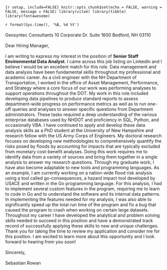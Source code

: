 ```{r setup, include=FALSE} knitr::opts_chunk$set(echo = FALSE, warning = FALSE, message = FALSE) library(vitae) library(tibble) library(fontawesome) ``` \section{\protect{ }} `r format(Sys.time(), '%B, %d %Y')` <br> <br> Geosyntec Consultants 10 Corporate Dr. Suite 1600 Bedford, NH 03110 <br> <br> Dear Hiring Manager, <br> <br> I am writing to express my interest in the position of **Senior Staff Environmental Data Analyst**. I came across this job listing on LinkedIn and I believe I would be an excellent match for this role. Data management and data analysis have been fundamental skills throughout my professional and academic career. As a civil engineer with the NH Department of Transportation, I worked in the office of Asset Management, Performance, and Strategy where a core focus of our work was performing analyses to support operations throughout the DOT. My work in this role included developing data pipelines to produce standard reports to assess department-wide progress on performance metrics as well as to run one-off queries and analyses to answer specific questions from Department administrators. These tasks required a deep understanding of the various enterprise databases used by NHDOT and proficiency in SQL, Python, and occasionally VBA. I have continued to apply and develop these data analysis skills as a PhD student at the University of New Hampshire and research fellow with the US Army Corps of Engineers. My doctoral research focuses on developing new methodologies to comprehensively quantify the risks posed by floods by accounting for impacts that are typically excluded from monetary cost-benefit analyses. Doing this work requires me to identify data from a variety of sources and bring them together in a single analysis to answer my research questions. Through my graduate work, I have also become adaptable to new tools and programming languages. As an example, I am currently working on a nation-wide flood risk analysis using a tool called go-consequences, a hazard impact tool developed by USACE and written in the Go programming language. For this analysis, I had to implement several custom features in the program, requiring me to learn to code in Go and to understand the software and its internal data patterns. In implementing the features needed for my analysis, I was also able to significantly speed up the total run time of the program and fix a bug that caused the program to crash when working on certain large datasets. Throughout my career I have developed the analytical and problem solving skills needed to succeed in this position and have a demonstrated track record of successfully applying these skills to new and unique challenges. Thank you for taking the time to review my application and consider me for this position. I am excited to learn more about this opportunity and I look forward to hearing from you soon! <br> <br> Sincerely, <br> <br> Sebastian Rowan